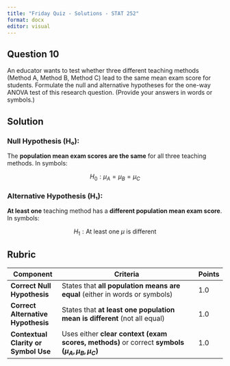 ```yaml
---
title: "Friday Quiz - Solutions - STAT 252"
format: docx
editor: visual
---
```





## Question 10
An educator wants to test whether three different teaching methods (Method A, Method B, Method C) lead to the same mean exam score for students. Formulate the null and alternative hypotheses for the one-way ANOVA test of this research question. (Provide your answers in words or symbols.)

## **Solution**

### **Null Hypothesis (H₀):**

The **population mean exam scores are the same** for all three teaching methods.
In symbols:

$$
H_0: \mu_A = \mu_B = \mu_C
$$





### **Alternative Hypothesis (H₁):**

**At least one** teaching method has a **different population mean exam score**.
In symbols:

$$
H_1: \text{At least one } \mu \text{ is different}
$$



## **Rubric**

| **Component**                        | **Criteria**                                                                                        | **Points** |
| ------------------------------------ | --------------------------------------------------------------------------------------------------- | ---------- |
| **Correct Null Hypothesis**          | States that **all population means are equal** (either in words or symbols)                         | 1.0        |
| **Correct Alternative Hypothesis**   | States that **at least one population mean is different** (not all equal)                           | 1.0        |
| **Contextual Clarity or Symbol Use** | Uses either **clear context (exam scores, methods)** or correct **symbols ($\mu_A, \mu_B, \mu_C$)** | 1.0        |

